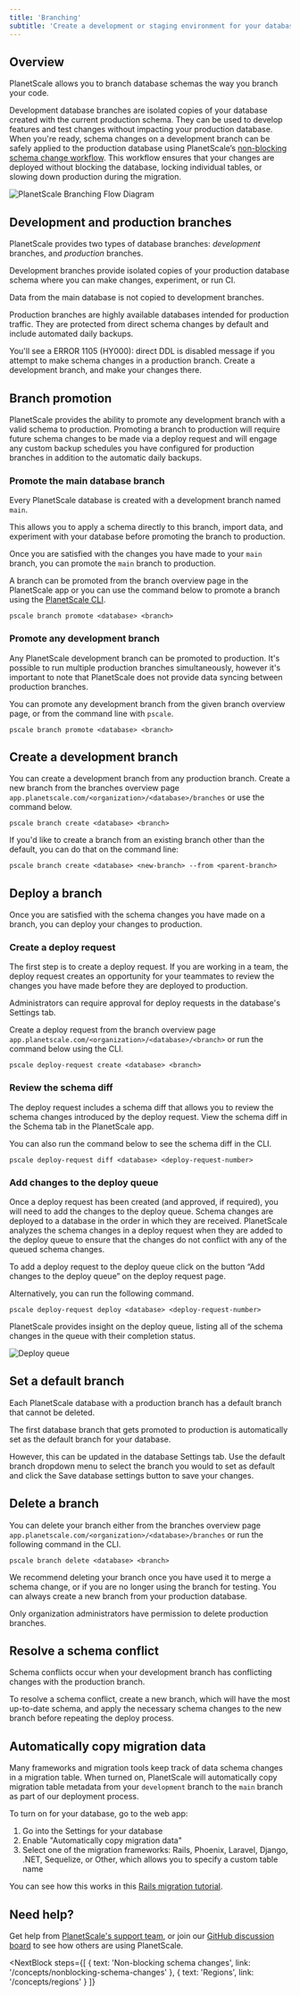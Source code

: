 ```yaml
---
title: 'Branching'
subtitle: 'Create a development or staging environment for your database through branches'
---
```


## Overview

PlanetScale allows you to branch database schemas the way you branch your code. 

Development database branches are isolated copies of your database created with the current production schema. They can be used to develop features and test changes without impacting your production database. When you're ready, schema changes on a development branch can be safely applied to the production database using PlanetScale’s [non-blocking schema change workflow](https://docs.planetscale.com/concepts/nonblocking-schema-changes). This workflow ensures that your changes are deployed without blocking the database, locking individual tables, or slowing down production during the migration.

![PlanetScale Branching Flow Diagram](/img/docs/ps_branching_diagram_light.png)

## Development and production branches

PlanetScale provides two types of database branches: *development* branches, and *production* branches.

Development branches provide isolated copies of your production database schema where you can make changes, experiment, or run CI.

<InfoBlock type="note">
  Data from the main database is not copied to development
  branches.
</InfoBlock>

Production branches are highly available databases intended for production traffic. They are protected from direct schema changes by default and include automated daily backups.

<InfoBlock type='tip'>
  You'll see a <inlineCode>ERROR 1105 (HY000): direct DDL is disabled</inlineCode> message if you attempt to make schema changes
  in a production branch. Create a development branch, and make your changes there.
</InfoBlock>

## Branch promotion 

PlanetScale provides the ability to promote any development branch with a valid schema to production. Promoting a branch to production will require future schema changes to be made via a deploy request and will engage any custom backup schedules you have configured for production branches in addition to the automatic daily backups.

### Promote the main database branch

Every PlanetScale database is created with a development branch named `main`.



This allows you to apply a schema directly to this branch, import data, and experiment with your database before promoting the branch to production. 

Once you are satisfied with the changes you have made to your `main` branch, you can promote the `main` branch to production. 

A branch can be promoted from the branch overview page in the PlanetScale app or you can use the command below to promote a branch using the [PlanetScale CLI](https://docs.planetscale.com/reference/planetscale-cli). 

```
pscale branch promote <database> <branch>
```

### Promote any development branch

Any PlanetScale development branch can be promoted to production. It's possible to run multiple production branches simultaneously, however it's important to note that PlanetScale does not provide data syncing between production branches.

You can promote any development branch from the given branch overview page, or from the command line with `pscale`. 

```
pscale branch promote <database> <branch>
```


## Create a development branch

You can create a development branch from any production branch. Create a new branch from the branches overview page `app.planetscale.com/<organization>/<database>/branches` or use the command below.

```
pscale branch create <database> <branch>
```

If you'd like to create a branch from an existing branch other than the default, you can do that on the command line:

```
pscale branch create <database> <new-branch> --from <parent-branch>
```

## Deploy a branch

Once you are satisfied with the schema changes you have made on a branch, you can deploy your changes to production. 

### Create a deploy request

The first step is to create a deploy request. If you are working in a team, the deploy request creates an opportunity for your teammates to review the changes you have made before they are deployed to production. 

<InfoBlock type="note">
Administrators can require approval for deploy requests in the database's Settings tab.
</InfoBlock>

Create a deploy request from the branch overview page `app.planetscale.com/<organization>/<database>/<branch>` or run the command below using the CLI.

```
pscale deploy-request create <database> <branch>
```

### Review the schema diff 

The deploy request includes a schema diff that allows you to review the schema changes introduced by the deploy request. View the schema diff in the Schema tab in the PlanetScale app. 

You can also run the command below to see the schema diff in the CLI. 

```
pscale deploy-request diff <database> <deploy-request-number> 
```

### Add changes to the deploy queue


Once a deploy request has been created (and approved, if required), you will need to add the changes to the deploy queue. Schema changes are deployed to a database in the order in which they are received. PlanetScale analyzes the schema changes in a deploy request when they are added to the deploy queue to ensure that the changes do not conflict with any of the queued schema changes. 

To add a deploy request to the deploy queue click on the button “Add changes to the deploy queue” on the deploy request page. 

Alternatively, you can run the following command. 

```
pscale deploy-request deploy <database> <deploy-request-number>
```

PlanetScale provides insight on the deploy queue, listing all of the schema changes in the queue with their completion status. 

![Deploy queue](/img/docs/branching-deploy-queue.png)

## Set a default branch
Each PlanetScale database with a production branch has a default branch that cannot be deleted. 

The first database branch that gets promoted to production is automatically set as the default branch for your database. 

However, this can be updated in the database Settings tab. Use the default branch dropdown menu to select the branch you would to set as default and click the Save database settings button to save your changes. 

## Delete a branch

You can delete your branch either from the branches overview page `app.planetscale.com/<organization>/<database>/branches` or run the following command in the CLI.

```
pscale branch delete <database> <branch>
```

We recommend deleting your branch once you have used it to merge a schema change, or if you are no longer using the branch for testing. You can always create a new branch from your production database. 

<InfoBlock type="note">
Only organization administrators have permission to delete production branches. 
</InfoBlock> 

## Resolve a schema conflict

Schema conflicts occur when your development branch has conflicting changes with the production branch. 

To resolve a schema conflict, create a new branch, which will have the most up-to-date schema, and apply the necessary schema changes to the new branch before repeating the deploy process. 

## Automatically copy migration data

Many frameworks and migration tools keep track of data schema changes in a migration table. When turned on, PlanetScale will automatically copy migration table metadata from your `development` branch to the `main` branch as part of our deployment process.

To turn on for your database, go to the web app:

1. Go into the Settings for your database
2. Enable "Automatically copy migration data"
3. Select one of the migration frameworks: Rails, Phoenix, Laravel, Django, .NET, Sequelize, or Other, which allows you to specify a custom table name

You can see how this works in this [Rails migration tutorial](/tutorial/automatic-rails-migrations).

## Need help?

Get help from [PlanetScale's support team](https://www.planetscale.com/support), or join our [GitHub discussion board](https://github.com/planetscale/beta/discussions) to see how others are using PlanetScale.

<NextBlock
  steps={[
    {
      text: 'Non-blocking schema changes',
      link: '/concepts/nonblocking-schema-changes'
    },
    {
      text: 'Regions',
      link: '/concepts/regions'
    }
  ]}
></NextBlock>
